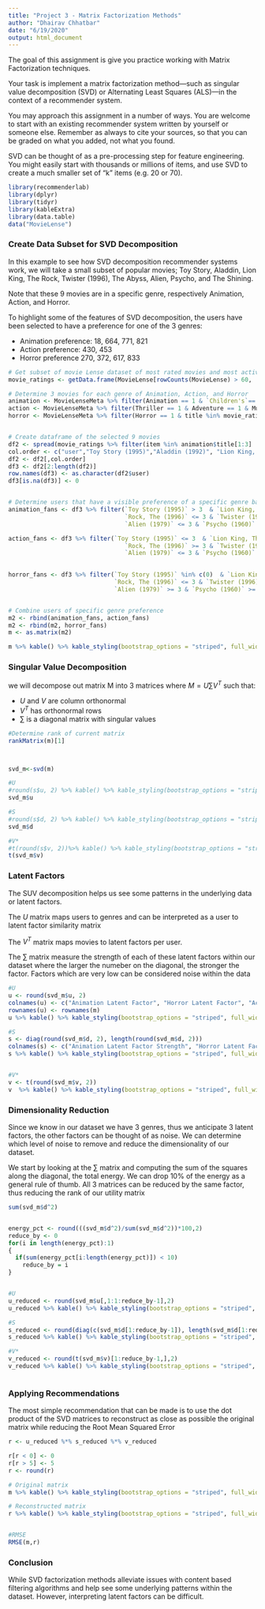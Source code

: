 ---
title: "Project 3 - Matrix Factorization Methods"
author: "Dhairav Chhatbar"
date: "6/19/2020"
output: html_document
---


The goal of this assignment is give you practice working with Matrix Factorization techniques. 
  
 Your task is implement a matrix factorization method—such as singular value decomposition (SVD) or 
Alternating Least Squares (ALS)—in the context of a recommender system. 
  
You may approach this assignment in a number of ways.  You are welcome to start with an existing 
recommender system written by yourself or someone else.  Remember as always to cite your sources, 
so that you can be graded on what you added, not what you found. 
  
SVD can be thought of as a pre-processing step for feature engineering.  You might easily start with 
thousands or millions of items, and use SVD to create a much smaller set of “k” items (e.g. 20 or 70). 

```{r, message=FALSE, warning=FALSE}
library(recommenderlab)
library(dplyr)
library(tidyr)
library(kableExtra)
library(data.table)
data("MovieLense")

```

### Create Data Subset for SVD Decomposition
In this example to see how SVD decomposition recommender systems work, we will take a small subset of popular movies; Toy Story, Aladdin, Lion King, The Rock, Twister (1996), The Abyss, Alien, Psycho, and The Shining.  

Note that these 9 movies are in a specific genre, respectively Animation, Action, and Horror.  

To highlight some of the features of SVD decomposition, the users have been selected to have a preference for one of the 3 genres:  
  
* Animation preference: 18, 664, 771, 821
* Action preference: 430, 453
* Horror preference 270, 372, 617, 833


```{r}

# Get subset of movie Lense dataset of most rated movies and most actively rating users
movie_ratings <- getData.frame(MovieLense[rowCounts(MovieLense) > 60,  colCounts(MovieLense) > 150])

# Determine 3 movies for each genre of Animation, Action, and Horror
animation <- MovieLenseMeta %>% filter(Animation == 1 & `Children's`== 1 & title %in% movie_ratings$item) 
action <- MovieLenseMeta %>% filter(Thriller == 1 & Adventure == 1 & Musical == 0 & title %in% movie_ratings$item)
horror <- MovieLenseMeta %>% filter(Horror == 1 & title %in% movie_ratings$item)


# Create dataframe of the selected 9 movies 
df2 <- spread(movie_ratings %>% filter(item %in% animation$title[1:3] | item %in% action$title[1:3] | item %in% horror$title[1:3]), key = item, value = rating)
col.order <- c("user","Toy Story (1995)","Aladdin (1992)", "Lion King, The (1994)", "Rock, The (1996)", "Twister (1996)", "Abyss, The (1989)", "Alien (1979)", "Psycho (1960)", "Shining, The (1980)")
df2 <- df2[,col.order]
df3 <- df2[2:length(df2)]
row.names(df3) <- as.character(df2$user)
df3[is.na(df3)] <- 0


# Determine users that have a visible preference of a specific genre based on ratings
animation_fans <- df3 %>% filter(`Toy Story (1995)` > 3  & `Lion King, The (1994)` > 3 & `Aladdin (1992)` > 3 &
                                 `Rock, The (1996)` <= 3 & `Twister (1996)`  <= 3  &  `Abyss, The (1989)` <= 3 &
                                 `Alien (1979)` <= 3 & `Psycho (1960)` <= 3 & `Shining, The (1980)` <= 3)

action_fans <- df3 %>% filter(`Toy Story (1995)` <= 3  & `Lion King, The (1994)` <= 2 & `Aladdin (1992)` <= 2 &
                                 `Rock, The (1996)` >= 3 & `Twister (1996)`  >= 0  &  `Abyss, The (1989)` >= 3 &
                                 `Alien (1979)` <= 3 & `Psycho (1960)` <= 3 & `Shining, The (1980)` <= 3)
  

horror_fans <- df3 %>% filter(`Toy Story (1995)` %in% c(0)  & `Lion King, The (1994)` < 3 & `Aladdin (1992)` < 3 &
                              `Rock, The (1996)` <= 3 & `Twister (1996)`  <= 3  &  `Abyss, The (1989)` != 0 &
                              `Alien (1979)` >= 3 & `Psycho (1960)` >= 3 & `Shining, The (1980)` >= 3)


# Combine users of specific genre preference 
m2 <- rbind(animation_fans, action_fans)
m2 <- rbind(m2, horror_fans)
m <- as.matrix(m2)

m %>% kable() %>% kable_styling(bootstrap_options = "striped", full_width = F)  %>% add_header_above(c(" ", "Animation" = 3, "Action" = 3, "Horror" = 3))%>% pack_rows("Animation Fans", 1, 4) %>% pack_rows("Action Fans", 5, 6) %>% pack_rows("Horror Fans", 7, 10)
```

### Singular Value Decomposition
we will decompose out matrix M into 3 matrices where $M=U\sum V^T$ such that:
  
* $U$ and $V$ are column orthonormal
* $V^T$ has orthonormal rows
* $\sum$ is a diagonal matrix with singular values

```{r}

#Determine rank of current matrix
rankMatrix(m)[1]



svd_m<-svd(m)

#U
#round(s$u, 2) %>% kable() %>% kable_styling(bootstrap_options = "striped", full_width = F)
svd_m$u

#S
#round(s$d, 2) %>% kable() %>% kable_styling(bootstrap_options = "striped", full_width = F)
svd_m$d

#V*
#t(round(s$v, 2))%>% kable() %>% kable_styling(bootstrap_options = "striped", full_width = F)
t(svd_m$v)
```

### Latent Factors
The SUV decomposition helps us see some patterns in the underlying data or latent factors.

The $U$ matrix maps users to genres and can be interpreted as a user to latent factor similarity matrix


The $V^T$ matrix maps movies to latent factors per user.  

The $\sum$ matrix measure the strength of each of these latent factors within our dataset where the larger the numeber on the diagonal, the stronger the factor. Factors which are very low can be considered noise within the data

```{r}

#U
u <- round(svd_m$u, 2)  
colnames(u) <- c("Animation Latent Factor", "Horror Latent Factor", "Action Latent Factor", " ", " ", " ", " ", " ", " ")
rownames(u) <- rownames(m)
u %>% kable() %>% kable_styling(bootstrap_options = "striped", full_width = F) 

#S
s <- diag(round(svd_m$d, 2), length(round(svd_m$d, 2)))
colnames(s) <- c("Animation Latent Factor Strength", "Horror Latent Factor Strength", "Action Latent Factor Strength", " ", " ", " ", " ", " ", " ")
s %>% kable() %>% kable_styling(bootstrap_options = "striped", full_width = F)


#V*
v <- t(round(svd_m$v, 2))
v  %>% kable() %>% kable_styling(bootstrap_options = "striped", full_width = F)
```



### Dimensionality Reduction
Since we know in our dataset we have 3 genres, thus we anticipate 3 latent factors, the other factors can be thought of as noise. We can determine which level of noise to remove and reduce the dimensionality of our dataset. 

We start by looking at the $\sum$ matrix and computing the sum of the squares along the diagonal, the total energy. We can drop 10% of the energy as a general rule of thumb. All 3 matrices can be reduced by the same factor, thus reducing the rank of our utility matrix

```{r}
sum(svd_m$d^2)


energy_pct <- round(((svd_m$d^2)/sum(svd_m$d^2))*100,2)
reduce_by <- 0
for(i in length(energy_pct):1)
{
  if(sum(energy_pct[i:length(energy_pct)]) < 10)
    reduce_by = i
}


#U
u_reduced <- round(svd_m$u[,1:1:reduce_by-1],2)
u_reduced %>% kable() %>% kable_styling(bootstrap_options = "striped", full_width = F)

#S
s_reduced <- round(diag(c(svd_m$d[1:reduce_by-1]), length(svd_m$d[1:reduce_by-1])),4) 
s_reduced %>% kable() %>% kable_styling(bootstrap_options = "striped", full_width = F)

#V*
v_reduced <- round(t(svd_m$v)[1:reduce_by-1,],2) 
v_reduced %>% kable() %>% kable_styling(bootstrap_options = "striped", full_width = F)



```
### Applying Recommendations
The most simple recommendation that can be made is to use the dot product of the SVD matrices to reconstruct as close as possible the original matrix while reducing the Root Mean Squared Error 
```{r}
r <- u_reduced %*% s_reduced %*% v_reduced

r[r < 0] <- 0
r[r > 5] <- 5
r <- round(r)

# Original matrix
m %>% kable() %>% kable_styling(bootstrap_options = "striped", full_width = F)

# Reconstructed matrix
r %>% kable() %>% kable_styling(bootstrap_options = "striped", full_width = F)


#RMSE
RMSE(m,r)
```
### Conclusion
While SVD factorization methods alleviate issues with content based filtering algorithms and help see some underlying patterns within the dataset. However, interpreting latent factors can be difficult. 

